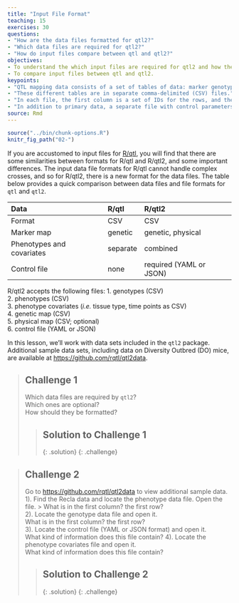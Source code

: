 ```yaml
---
title: "Input File Format"
teaching: 15
exercises: 30
questions:
- "How are the data files formatted for qtl2?"
- "Which data files are required for qtl2?"
- "How do input files compare between qtl and qtl2?"
objectives:
- To understand the which input files are required for qtl2 and how they should be formatted.
- To compare input files between qtl and qtl2.
keypoints:
- "QTL mapping data consists of a set of tables of data: marker genotypes, phenotypes, marker maps, etc."
- "These different tables are in separate comma-delimited (CSV) files."
- "In each file, the first column is a set of IDs for the rows, and the first row is a set of IDs for the columns."
- "In addition to primary data, a separate file with control parameters (or metadata) in either [YAML](http://www.yaml.org) or [JSON](http://json.org) format is required."
source: Rmd
---
```


```r
source("../bin/chunk-options.R")
knitr_fig_path("02-")
```

If you are accustomed to input files for [R/qtl](http://rqtl.org), you will find that there are some similarities between formats for R/qtl and R/qtl2, and some important differences. The input data file formats for R/qtl cannot handle complex crosses, and so for R/qtl2, there is a new format for the data files. The table below provides a quick comparison between data files and file formats for `qtl` and `qtl2`.

| Data                      | R/qtl     | R/qtl2                  |  
|:--------------------------|:----------|:------------------------|
| Format                    |  CSV      |  CSV                    | 
| Marker map                |  genetic  |  genetic, physical      | 
| Phenotypes and covariates |  separate |  combined               | 
| Control file              |  none     |  required (YAML or JSON)| 

R/qtl2 accepts the following files:
1. genotypes (CSV)  
2. phenotypes (CSV)  
3. phenotype covariates (*i.e.* tissue type, time points as CSV)  
4. genetic map (CSV)  
5. physical map (CSV; optional)  
6. control file (YAML or JSON)


In this lesson, we'll work with data sets included in the `qtl2` package. Additional sample data sets, including data on Diversity Outbred (DO)
mice, are available at <https://github.com/rqtl/qtl2data>.

> ## Challenge 1
> Which data files are required by `qtl2`?  
> Which ones are optional?  
> How should they be formatted?
>
> > ## Solution to Challenge 1
> >
> {: .solution}
{: .challenge}

> ## Challenge 2
> Go to <https://github.com/rqtl/qtl2data> to view additional sample data.
> 1). Find the Recla data and locate the phenotype data file. Open the file.  > What is in the first column? the first row?  
> 2). Locate the genotype data file and open it.  
> What is in the first column? the first row?  
> 3). Locate the control file (YAML or JSON format) and open it.  
> What kind of information does this file contain?
> 4). Locate the phenotype covariates file and open it.  
> What kind of information does this file contain?
>
> > ## Solution to Challenge 2
> >
> {: .solution}
{: .challenge}



